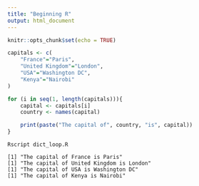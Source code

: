 ```yaml
---
title: "Beginning R"
output: html_document
---
```


```r
knitr::opts_chunk$set(echo = TRUE)
```

```R
capitals <- c(
    "France"="Paris",
    "United Kingdom"="London",
    "USA"="Washington DC",
    "Kenya"="Nairobi"
)

for (i in seq(1, length(capitals))){
    capital <- capitals[i]
    country <- names(capital)

    print(paste("The capital of", country, "is", capital))
}
```

```
Rscript dict_loop.R

[1] "The capital of France is Paris"
[1] "The capital of United Kingdom is London"
[1] "The capital of USA is Washington DC"
[1] "The capital of Kenya is Nairobi"
```

